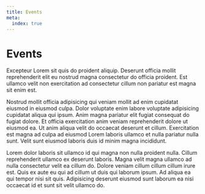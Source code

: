 ```yaml
---
title: Events
meta:
  index: true
---
```


# Events

Excepteur Lorem sit quis do proident aliquip. Deserunt officia mollit reprehenderit elit eu nostrud magna consectetur do officia proident. Est ullamco velit non exercitation ad consectetur cillum non pariatur est magna sit enim est.

Nostrud mollit officia adipisicing qui veniam mollit ad enim cupidatat eiusmod in eiusmod culpa. Dolor voluptate enim labore voluptate adipisicing cupidatat aliqua qui ipsum. Anim magna pariatur elit fugiat consequat do fugiat dolore. Et officia exercitation anim veniam reprehenderit dolore ut eiusmod ea. Ut anim aliqua velit do occaecat deserunt et cillum. Exercitation est magna ad culpa ad eiusmod Lorem laboris ullamco et nulla pariatur nulla sunt. Velit sunt eiusmod laboris duis id minim magna incididunt.

Lorem dolor laboris sit ullamco id qui magna non nulla proident nulla. Cillum reprehenderit ullamco ex deserunt laboris. Magna velit magna ullamco ad nulla consectetur velit ea cillum do. Dolore veniam cillum cillum cillum irure est. Quis ex aute eu qui ad cillum ut duis qui laborum ipsum. Ad aliqua ea qui tempor nisi sit quis. Adipisicing deserunt eiusmod sunt laborum ea nisi occaecat id et sunt sit velit ullamco do.
